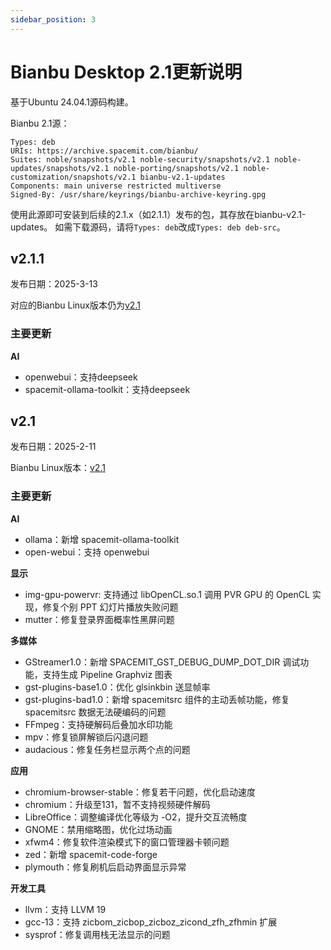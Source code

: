 ```yaml
---
sidebar_position: 3
---
```


# Bianbu Desktop 2.1更新说明

基于Ubuntu 24.04.1源码构建。

Bianbu 2.1源：

```
Types: deb
URIs: https://archive.spacemit.com/bianbu/
Suites: noble/snapshots/v2.1 noble-security/snapshots/v2.1 noble-updates/snapshots/v2.1 noble-porting/snapshots/v2.1 noble-customization/snapshots/v2.1 bianbu-v2.1-updates
Components: main universe restricted multiverse
Signed-By: /usr/share/keyrings/bianbu-archive-keyring.gpg
```

使用此源即可安装到后续的2.1.x（如2.1.1）发布的包，其存放在bianbu-v2.1-updates。
如需下载源码，请将`Types: deb`改成`Types: deb deb-src`。

## v2.1.1

发布日期：2025-3-13

对应的Bianbu Linux版本仍为[v2.1](https://bianbu-linux.spacemit.com/release_notes/bl-v2.1.y#v21%E6%9B%B4%E6%96%B0%E8%AF%B4%E6%98%8E)

### 主要更新

**AI**

- openwebui：支持deepseek
- spacemit-ollama-toolkit：支持deepseek

## v2.1

发布日期：2025-2-11

Bianbu Linux版本：[v2.1](https://bianbu-linux.spacemit.com/release_notes/bl-v2.1.y#v21%E6%9B%B4%E6%96%B0%E8%AF%B4%E6%98%8E)

### 主要更新

**AI**

- ollama：新增 spacemit-ollama-toolkit
- open-webui：支持 openwebui

**显示**

- img-gpu-powervr: 支持通过 libOpenCL.so.1 调用 PVR GPU 的 OpenCL 实现，修复个别 PPT 幻灯片播放失败问题
- mutter：修复登录界面概率性黑屏问题

**多媒体**

- GStreamer1.0：新增 SPACEMIT_GST_DEBUG_DUMP_DOT_DIR 调试功能，支持生成 Pipeline Graphviz 图表
- gst-plugins-base1.0：优化 glsinkbin 送显帧率
- gst-plugins-bad1.0：新增 spacemitsrc 组件的主动丢帧功能，修复 spacemitsrc 数据无法硬编码的问题
- FFmpeg：支持硬解码后叠加水印功能
- mpv：修复锁屏解锁后闪退问题
- audacious：修复任务栏显示两个点的问题

**应用**

- chromium-browser-stable：修复若干问题，优化启动速度
- chromium：升级至131，暂不支持视频硬件解码
- LibreOffice：调整编译优化等级为 -O2，提升交互流畅度
- GNOME：禁用缩略图，优化过场动画
- xfwm4：修复软件渲染模式下的窗口管理器卡顿问题
- zed：新增 spacemit-code-forge
- plymouth：修复刷机后启动界面显示异常

**开发工具**

- llvm：支持 LLVM 19
- gcc-13：支持 zicbom_zicbop_zicboz_zicond_zfh_zfhmin 扩展
- sysprof：修复调用栈无法显示的问题
